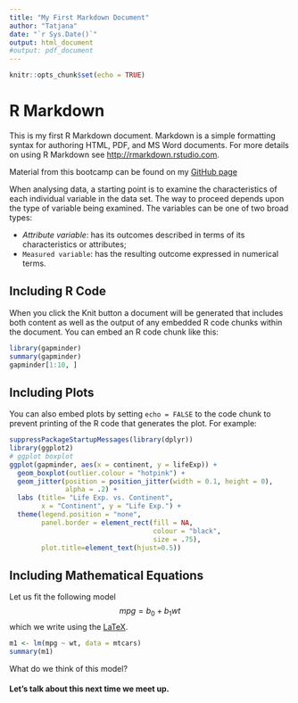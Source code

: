 ```yaml
---
title: "My First Markdown Document"
author: "Tatjana"
date: "`r Sys.Date()`"
output: html_document
#output: pdf_document
---
```


```r
knitr::opts_chunk$set(echo = TRUE)
```

# R Markdown

This is my first R Markdown document. Markdown is a simple formatting syntax for authoring HTML, PDF, and MS Word documents. For more details on using R Markdown see <http://rmarkdown.rstudio.com>.

Material from this bootcamp can be found on my [GitHub page](https://github.com/TanjaKec/RMarkdown4RR)

When analysing data, a starting point is to examine the characteristics of each individual variable in the data set. The way to proceed depends upon the type of variable being examined. The variables can be one of two broad types:

- *Attribute variable*: has its outcomes described in terms of its characteristics or attributes; 
- `Measured variable`: has the resulting outcome expressed in numerical terms. 

## Including R Code

When you click the Knit button a document will be generated that includes both content as well as the output of any embedded R code chunks within the document. You can embed an R code chunk like this:

```r
library(gapminder)
summary(gapminder)
gapminder[1:10, ]
```

## Including Plots

You can also embed plots by setting `echo = FALSE` to the code chunk to prevent printing of the R code that generates the plot. For example:

```r
suppressPackageStartupMessages(library(dplyr))
library(ggplot2)
# ggplot boxplot
ggplot(gapminder, aes(x = continent, y = lifeExp)) +
  geom_boxplot(outlier.colour = "hotpink") +
  geom_jitter(position = position_jitter(width = 0.1, height = 0), 
              alpha = .2) +
  labs (title= "Life Exp. vs. Continent", 
        x = "Continent", y = "Life Exp.") +
  theme(legend.position = "none", 
        panel.border = element_rect(fill = NA, 
                                    colour = "black",
                                    size = .75),
        plot.title=element_text(hjust=0.5))    

```

## Including Mathematical Equations

Let us fit the following model $$mpg = b_0 + b_1wt$$ which we write using the [LaTeX](https://en.wikibooks.org/wiki/LaTeX/Mathematics).
```r
m1 <- lm(mpg ~ wt, data = mtcars)
summary(m1)
```

What do we think of this model?

#### **Let's talk about this next time we meet up.**